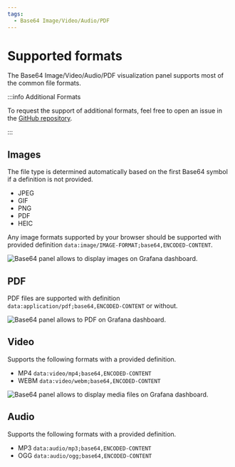 ```yaml
---
tags:
  - Base64 Image/Video/Audio/PDF
---
```



# Supported formats

The Base64 Image/Video/Audio/PDF visualization panel supports most of the common file formats.

:::info Additional Formats

To request the support of additional formats, feel free to open an issue in the [GitHub repository](https://github.com/VolkovLabs/volkovlabs-image-panel/issues).

:::

## Images

The file type is determined automatically based on the first Base64 symbol if a definition is not provided.

- JPEG
- GIF
- PNG
- PDF
- HEIC

Any image formats supported by your browser should be supported with provided definition `data:image/IMAGE-FORMAT;base64,ENCODED-CONTENT`.

<Image
  title="Base64 panel allows to display images on Grafana dashboard."
  src="/img/plugins/volkovlabs-image-panel/panel.png"
/>

## PDF

PDF files are supported with definition `data:application/pdf;base64,ENCODED-CONTENT` or without.

<Image
  title="Base64 panel allows to PDF on Grafana dashboard."
  src="/img/plugins/volkovlabs-image-panel/pdf.png"
/>

## Video

Supports the following formats with a provided definition.

- MP4 `data:video/mp4;base64,ENCODED-CONTENT`
- WEBM `data:video/webm;base64,ENCODED-CONTENT`

<Image
  title="Base64 panel allows to display media files on Grafana dashboard."
  src="/img/plugins/volkovlabs-image-panel/video-comments.png"
/>

## Audio

Supports the following formats with a provided definition.

- MP3 `data:audio/mp3;base64,ENCODED-CONTENT`
- OGG `data:audio/ogg;base64,ENCODED-CONTENT`
